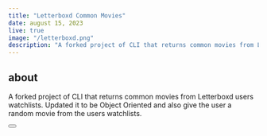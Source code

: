 ---
title: "Letterboxd Common Movies"
date: august 15, 2023
live: true
image: "/letterboxd.png"
description: "A forked project of CLI that returns common movies from Letterboxd users watchlists. Updated it to be Object Oriented and also give the user a random movie from the users watchlists."
---

## about

A forked project of CLI that returns common movies from Letterboxd users watchlists. Updated it to be Object Oriented and also give the user a random movie from the users watchlists.

<Button link="https://github.com/michaelssavage/common-movies" />
